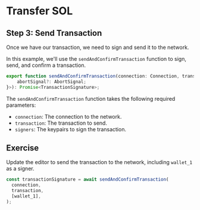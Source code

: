# Transfer SOL

## Step 3: Send Transaction

Once we have our transaction, we need to sign and send it to the network.

In this example, we'll use the `sendAndConfirmTransaction` function to sign, send, and confirm a transaction.

```js
export function sendAndConfirmTransaction(connection: Connection, transaction: Transaction, signers: Array<Signer>, options?: ConfirmOptions & Readonly<{
    abortSignal?: AbortSignal;
}>): Promise<TransactionSignature>;
```

The `sendAndConfirmTransaction` function takes the following required parameters:

- `connection`: The connection to the network.
- `transaction`: The transaction to send.
- `signers`: The keypairs to sign the transaction.

## Exercise

Update the editor to send the transaction to the network, including `wallet_1` as a signer.

```js
const transactionSignature = await sendAndConfirmTransaction(
  connection,
  transaction,
  [wallet_1],
);
```
